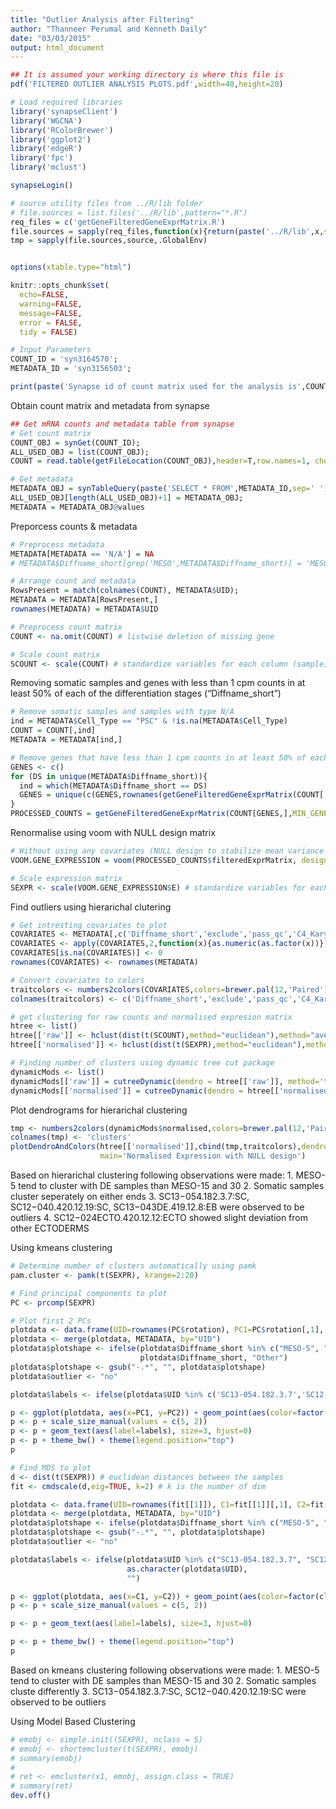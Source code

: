 ```yaml
---
title: "Outlier Analysis after Filtering"
author: "Thanneer Perumal and Kenneth Daily"
date: "03/03/2015"
output: html_document
---
```

  
```r
## It is assumed your working directory is where this file is
pdf('FILTERED OUTLIER ANALYSIS PLOTS.pdf',width=40,height=20)

# Load required libraries
library('synapseClient')
library('WGCNA')
library('RColorBrewer')
library('ggplot2')
library('edgeR')
library('fpc')
library('mclust')

synapseLogin()

# source utility files from ../R/lib folder
# file.sources = list.files('../R/lib',pattern="*.R")
req_files = c('getGeneFilteredGeneExprMatrix.R')
file.sources = sapply(req_files,function(x){return(paste('../R/lib',x,sep='/'))})
tmp = sapply(file.sources,source,.GlobalEnv)


options(xtable.type="html")

knitr::opts_chunk$set(
  echo=FALSE,
  warning=FALSE,
  message=FALSE,
  error = FALSE,
  tidy = FALSE)
```


```r
# Input Parameters
COUNT_ID = 'syn3164570';
METADATA_ID = 'syn3156503';

print(paste('Synapse id of count matrix used for the analysis is',COUNT_ID,'and the synapse id of meta data table used for the analysis is',METADATA_ID,sep=' '))
```

Obtain count matrix and metadata from synapse
```r
## Get mRNA counts and metadata table from synapse
# Get count matrix
COUNT_OBJ = synGet(COUNT_ID);
ALL_USED_OBJ = list(COUNT_OBJ);
COUNT = read.table(getFileLocation(COUNT_OBJ),header=T,row.names=1, check.names=FALSE)

# Get metadata
METADATA_OBJ = synTableQuery(paste('SELECT * FROM',METADATA_ID,sep=' '))
ALL_USED_OBJ[length(ALL_USED_OBJ)+1] = METADATA_OBJ;
METADATA = METADATA_OBJ@values
```

Preporcess counts & metadata
```r
# Preprocess metadata
METADATA[METADATA == 'N/A'] = NA
# METADATA$Diffname_short[grep('MESO',METADATA$Diffname_short)] = 'MESO'

# Arrange count and metadata
RowsPresent = match(colnames(COUNT), METADATA$UID);
METADATA = METADATA[RowsPresent,]
rownames(METADATA) = METADATA$UID

# Preprocess count matrix
COUNT <- na.omit(COUNT) # listwise deletion of missing gene

# Scale count matrix
SCOUNT <- scale(COUNT) # standardize variables for each column (sample)
```

Removing somatic samples and genes with less than 1 cpm counts in at least 50% of each of the differentiation stages  ("Diffname_short")
```r
# Remove somatic samples and samples with type N/A
ind = METADATA$Cell_Type == "PSC" & !is.na(METADATA$Cell_Type)
COUNT = COUNT[,ind]
METADATA = METADATA[ind,]

# Remove genes that have less than 1 cpm counts in at least 50% of each of the differentiation stages  ("Diffname_short")
GENES <- c()
for (DS in unique(METADATA$Diffname_short)){
  ind = which(METADATA$Diffname_short == DS)
  GENES = unique(c(GENES,rownames(getGeneFilteredGeneExprMatrix(COUNT[,ind,drop=F],MIN_GENE_CPM = 1,MIN_SAMPLE_PERCENT_WITH_MIN_GENE_CPM = 0.5)$filteredExprMatrix)))
}
PROCESSED_COUNTS = getGeneFilteredGeneExprMatrix(COUNT[GENES,],MIN_GENE_CPM = 0,MIN_SAMPLE_PERCENT_WITH_MIN_GENE_CPM = 0)
```

Renormalise using voom with NULL design matrix
```r
# Without using any covariates (NULL design to stabilize mean variance trend)
VOOM.GENE_EXPRESSION = voom(PROCESSED_COUNTS$filteredExprMatrix, design=NULL, plot=F)

# Scale expression matrix
SEXPR <- scale(VOOM.GENE_EXPRESSION$E) # standardize variables for each column (sample)
```

Find outliers using hierarichal clutering
```r
# Get intresting covariates to plot
COVARIATES <- METADATA[,c('Diffname_short','exclude','pass_qc','C4_Karyotype_Result','Originating_Lab','Gender')]
COVARIATES <- apply(COVARIATES,2,function(x){as.numeric(as.factor(x))})
COVARIATES[is.na(COVARIATES)] <- 0
rownames(COVARIATES) <- rownames(METADATA)

# Convert covariates to colors
traitcolors <- numbers2colors(COVARIATES,colors=brewer.pal(12,'Paired'),signed=F)
colnames(traitcolors) <- c('Diffname_short','exclude','pass_qc','C4_Karyotype_Result','Originating_Lab','Gender')

# get clustering for raw counts and normalised expresion matrix
htree <- list()
htree[['raw']] <- hclust(dist(t(SCOUNT),method="euclidean"),method="average")
htree[['normalised']] <- hclust(dist(t(SEXPR),method="euclidean"),method="average")

# Finding number of clusters using dynamic tree cut package
dynamicMods <- list()
dynamicMods[['raw']] = cutreeDynamic(dendro = htree[['raw']], method='tree', pamRespectsDendro = FALSE, minClusterSize = 5);
dynamicMods[['normalised']] = cutreeDynamic(dendro = htree[['normalised']], method='tree',pamRespectsDendro = FALSE, minClusterSize = 5);
```

Plot dendrograms for hierarichal clustering 
``` r
tmp <- numbers2colors(dynamicMods$normalised,colors=brewer.pal(12,'Paired'),signed=F)
colnames(tmp) <- 'clusters'
plotDendroAndColors(htree[['normalised']],cbind(tmp,traitcolors),dendroLabels=paste(METADATA$UID,METADATA$Diffname_short,sep=':'),
                    main='Normalised Expression with NULL design')
```
Based on hierarichal clustering following observations were made:
  1. MESO-5 tend to cluster with DE samples than MESO-15 and 30
2. Somatic samples cluster seperately on either ends
3. SC13−054.182.3.7:SC, SC12−040.420.12.19:SC, SC13−043DE.419.12.8:EB were observed to be outliers
4. SC12−024ECTO.420.12.12:ECTO showed slight deviation from other ECTODERMS

Using kmeans clustering
``` r
# Determine number of clusters automatically using pamk
pam.cluster <- pamk(t(SEXPR), krange=2:20)

# Find principal components to plot
PC <- prcomp(SEXPR)

# Plot first 2 PCs
plotdata <- data.frame(UID=rownames(PC$rotation), PC1=PC$rotation[,1], PC2=PC$rotation[,2], cluster=pam.cluster$pamobject$clustering)
plotdata <- merge(plotdata, METADATA, by="UID")
plotdata$plotshape <- ifelse(plotdata$Diffname_short %in% c("MESO-5", "MESO-15", "MESO-30", "DE", "EB", "SC", "ECTO"),
                             plotdata$Diffname_short, "Other")
plotdata$plotshape <- gsub("-.*", "", plotdata$plotshape)
plotdata$outlier <- "no"

plotdata$labels <- ifelse(plotdata$UID %in% c('SC13-054.182.3.7','SC12-040.420.12.19','SC13-043DE.419.12.8','SC12-024ECTO.420.12.12'),as.character(plotdata$UID),"")

p <- ggplot(plotdata, aes(x=PC1, y=PC2)) + geom_point(aes(color=factor(cluster), size=pass_qc, shape=plotshape))
p <- p + scale_size_manual(values = c(5, 2))
p <- p + geom_text(aes(label=labels), size=3, hjust=0)
p <- p + theme_bw() + theme(legend.position="top")
p
```


```r
# Find MDS to plot
d <- dist(t(SEXPR)) # euclidean distances between the samples
fit <- cmdscale(d,eig=TRUE, k=2) # k is the number of dim

plotdata <- data.frame(UID=rownames(fit[[1]]), C1=fit[[1]][,1], C2=fit[[1]][,2], cluster=pam.cluster$pamobject$clustering)
plotdata <- merge(plotdata, METADATA, by="UID")
plotdata$plotshape <- ifelse(plotdata$Diffname_short %in% c("MESO-5", "MESO-15", "MESO-30", "DE", "EB", "SC", "ECTO"), plotdata$Diffname_short, "Other") 
plotdata$plotshape <- gsub("-.*", "", plotdata$plotshape)
plotdata$outlier <- "no"

plotdata$labels <- ifelse(plotdata$UID %in% c("SC13-054.182.3.7", "SC12-040.420.12.19"),
                          as.character(plotdata$UID),
                          "")

p <- ggplot(plotdata, aes(x=C1, y=C2)) + geom_point(aes(color=factor(cluster), size=pass_qc, shape=plotshape))
p <- p + scale_size_manual(values = c(5, 2))

p <- p + geom_text(aes(label=labels), size=3, hjust=0)

p <- p + theme_bw() + theme(legend.position="top")
p
```
Based on kmeans clustering following observations were made:
  1. MESO-5 tend to cluster with DE samples than MESO-15 and 30
2. Somatic samples cluste differently
3. SC13−054.182.3.7:SC, SC12−040.420.12.19:SC were observed to be outliers

Using Model Based Clustering
``` r
# emobj <- simple.init((SEXPR), nclass = 5)
# emobj <- shortemcluster(t(SEXPR), emobj)
# summary(emobj)
# 
# ret <- emcluster(x1, emobj, assign.class = TRUE)
# summary(ret)
dev.off()
```

